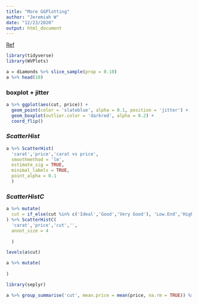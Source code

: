 ---
title: "More GGPlotting"
author: "Jeremiah W"
date: "12/23/2020"
output: html_document
---

[Ref](https://cran.r-project.org/web/packages/WVPlots/vignettes/WVPlots_examples.html)

```{r include=FALSE}
library(tidyverse)
library(WVPlots)
```

```{r}
a = diamonds %>% slice_sample(prop = 0.10)
a %>% head(10)
```
### boxplot + jitter
```{r}
a %>% ggplot(aes(cut, price)) +
  geom_point(color = 'slateblue', alpha = 0.1, position = 'jitter') +
  geom_boxplot(outlier.color = 'darkred', alpha = 0.2) +
  coord_flip()
```
### *ScatterHist*
```{r}
a %>% ScatterHist(
  'carat','price','carat vs price',
  smoothmethod = 'lm',
  estimate_sig = TRUE,
  minimal_labels = TRUE,
  point_alpha = 0.1
  )
```


### *ScatterHistC*
```{r}
a %>% mutate(
  cut = if_else(cut %in% c('Ideal','Good','Very Good'), 'Low.End','High.End')
) %>% ScatterHistC(
  'carat','price','cut','',
  annot_size = 4
  
  )
```

```{r}
levels(a$cut)

a %>% mutate(
  
)

library(seplyr)

a %>% group_summarise('cut', mean.price = mean(price, na.rm = TRUE)) %>% arrange(mean.price)
```

